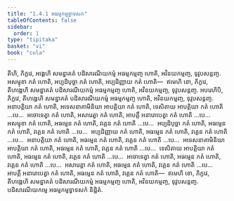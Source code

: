 ```yaml
---
title: "1.4.1 អធម្មកម្មទ្វាទសក"
tableOfContents: false
sidebar:
  order: 1
type: "tipitaka"
basket: "vi"
book: "cula"
---
```



<DynamicBreadcrumb />

<Division number="37" book="cula">

<Paragraph number="180" book="cula">
តីហិ, ភិក្ខវេ, អង្គេហិ សមន្នាគតំ បដិសារណីយកម្មំ អធម្មកម្មញ្ច ហោតិ, អវិនយកម្មញ្ច, ទុវូបសន្តញ្ច. អសម្មុខា កតំ ហោតិ, អប្បដិបុច្ឆា កតំ ហោតិ, អប្បដិញ្ញាយ កតំ ហោតិ—  ឥមេហិ ខោ, ភិក្ខវេ, តីហង្គេហិ សមន្នាគតំ បដិសារណីយកម្មំ អធម្មកម្មញ្ច ហោតិ, អវិនយកម្មញ្ច, ទុវូបសន្តញ្ច.
</Paragraph>

<Paragraph number="181" book="cula">
អបរេហិបិ, ភិក្ខវេ, តីហង្គេហិ សមន្នាគតំ បដិសារណីយកម្មំ អធម្មកម្មញ្ច ហោតិ, អវិនយកម្មញ្ច, ទុវូបសន្តញ្ច. អនាបត្តិយា កតំ ហោតិ, អទេសនាគាមិនិយា អាបត្តិយា កតំ ហោតិ, ទេសិតាយ អាបត្តិយា កតំ ហោតិ …បេ…  អចោទេត្វា កតំ ហោតិ, អសារេត្វា កតំ ហោតិ, អាបត្តឹ អនារោបេត្វា កតំ ហោតិ …បេ…  អសម្មុខា កតំ ហោតិ, អធម្មេន កតំ ហោតិ, វគ្គេន កតំ ហោតិ …បេ…  អប្បដិបុច្ឆា កតំ ហោតិ, អធម្មេន កតំ ហោតិ, វគ្គេន កតំ ហោតិ …បេ…  អប្បដិញ្ញាយ កតំ ហោតិ, អធម្មេន កតំ ហោតិ, វគ្គេន កតំ ហោតិ …បេ…  អនាបត្តិយា កតំ ហោតិ, អធម្មេន កតំ ហោតិ, វគ្គេន កតំ ហោតិ …បេ…  អទេសនាគាមិនិយា អាបត្តិយា កតំ ហោតិ, អធម្មេន កតំ ហោតិ, វគ្គេន កតំ ហោតិ …បេ…  ទេសិតាយ អាបត្តិយា កតំ ហោតិ, អធម្មេន កតំ ហោតិ, វគ្គេន កតំ ហោតិ …បេ…  អចោទេត្វា កតំ ហោតិ, អធម្មេន កតំ ហោតិ, វគ្គេន កតំ ហោតិ …បេ…  អសារេត្វា កតំ ហោតិ, អធម្មេន កតំ ហោតិ, វគ្គេន កតំ ហោតិ …បេ…  អាបត្តឹ អនារោបេត្វា កតំ ហោតិ, អធម្មេន កតំ ហោតិ, វគ្គេន កតំ ហោតិ—  ឥមេហិ ខោ, ភិក្ខវេ, តីហង្គេហិ សមន្នាគតំ បដិសារណីយកម្មំ អធម្មកម្មញ្ច ហោតិ, អវិនយកម្មញ្ច, ទុវូបសន្តញ្ច.

</Paragraph>
</Division>

<Paragraph number="182" type="center" book="cula">
បដិសារណីយកម្មេ អធម្មកម្មទ្វាទសកំ និដ្ឋិតំ.
</Paragraph>